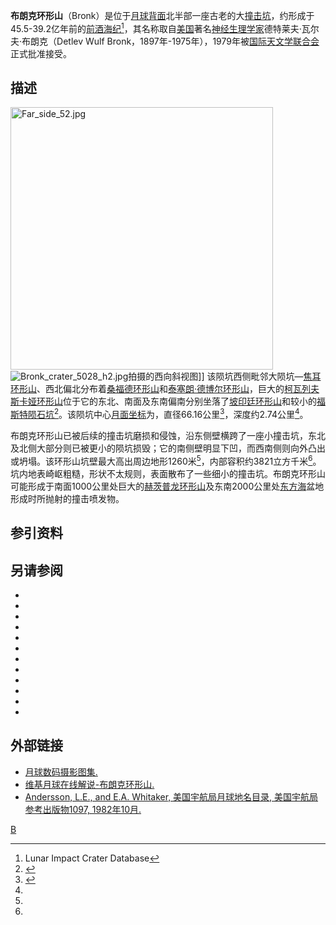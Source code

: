 {{lunar crater data|
 image=Normal bridgman-large.jpg|
 caption=[[克莱门汀号|克莱门汀号]]拍摄的图像|
 latitude=25.9|
 N_or_S=N|
 longitude=134.67|
 E_or_W=W|
 diameter=66.16公里|
 depth=2.74公里|
 colong=135|
 eponym=德特莱夫·瓦·布朗克}}
'''布朗克环形山'''（Bronk）是位于[[月球背面|月球背面]]北半部一座古老的大[[撞击坑|撞击坑]]，约形成于45.5-39.2亿年前的[[前酒海纪|前酒海纪]]<ref name=LICD>Lunar Impact Crater Database</ref>，其名称取自[[美国|美国]]著名[[神经生理学|神经生理学家]]德特莱夫·瓦尔夫·布朗克（Detlev Wulf Bronk，1897年-1975年），1979年被[[国际天文学联合会|国际天文学联合会]]正式批准接受。

==描述== 
[[Image:Far_side_52.jpg|420px]] 
[[Image:Bronk_crater_5028_h2.jpg|thumb]]拍摄的西向斜视图]]
该陨坑西侧毗邻大陨坑—[[焦耳环形山|焦耳环形山]]、西北偏北分布着[[桑福德环形山|桑福德环形山]]和[[泰塞朗·德博尔环形山|泰塞朗·德博尔环形山]]，巨大的[[柯瓦列夫斯卡娅环形山|柯瓦列夫斯卡娅环形山]]位于它的东北、南面及东南偏南分别坐落了[[坡印廷环形山|坡印廷环形山]]和较小的[[福斯特陨石坑|福斯特陨石坑]]<ref>{{Cite web |url=http://planetarynames.wr.usgs.gov/images/Lunar/lac_52_lo.pdf |title=Crater Bronk on the map LAC-52. |access-date=2017-03-21 |archive-date=2013-02-20 |archive-url=https://web.archive.org/web/20130220144229/http://planetarynames.wr.usgs.gov/images/Lunar/lac_52_lo.pdf |dead-url=no }}</ref>。该陨坑中心[[月面坐标|月面坐标]]为{{Coord|25.9|N|134.67|W|globe:Moon|nogoogle=1|noosm=1}}，直径66.16公里<ref name="IAU">{{Cite web |url=http://planetarynames.wr.usgs.gov/Feature/887 |title=Directory of the International Astronomical Union |access-date=2017-03-21 |archive-date=2019-12-20 |archive-url=https://web.archive.org/web/20191220065111/https://planetarynames.wr.usgs.gov/Feature/887 |dead-url=no }}</ref>，深度约2.74公里<ref name="LICD"/>。

布朗克环形山已被后续的撞击坑磨损和侵蚀，沿东侧壁横跨了一座小撞击坑，东北及北侧大部分则已被更小的陨坑损毁；它的南侧壁明显下凹，而西南侧则向外凸出或坍塌。该环形山坑壁最大高出周边地形1260米<ref name="LICD"/>，内部容积约3821立方千米<ref name="LICD"/>。坑内地表崎岖粗糙，形状不太规则，表面散布了一些细小的撞击坑。布朗克环形山可能形成于南面1000公里处巨大的[[赫茨普龙环形山|赫茨普龙环形山]]及东南2000公里处[[东方海|东方海]]盆地形成时所抛射的撞击喷发物。

==参引资料==
{{Reflist}}

==另请参阅==
{{refbegin}}
* {{cite book
  | last1 = Andersson
  | first1 = L. E.
  | last2 = Whitaker
  | first2 = E. A.
  | authorlink2 = Ewen Whitaker
  | date = 1982
  | title = [[NASA|NASA]] Catalogue of Lunar Nomenclature
  | publisher = NASA RP-1097
  | ref = harv
  }}
* {{cite web
  | last = Blue
  | first = Jennifer
  | date = July 25, 2007
  | title = Gazetteer of Planetary Nomenclature
  | publisher = [[United_States_Geological_Survey|USGS]]
  | url = http://planetarynames.wr.usgs.gov/
  | accessdate = 2007-08-05
  | ref = harv
  | archive-date = 2018-12-25
  | archive-url = https://web.archive.org/web/20181225170157/https://planetarynames.wr.usgs.gov/
  | dead-url = no
  }}
* {{cite book
  | last1 = Bussey
  | first1 = B.
  | authorlink1 = Ben Bussey
  | last2 = Spudis
  | first2 = P.
  | authorlink2 = Paul Spudis
  | date = 2004
  | title = The Clementine Atlas of the Moon
  | publisher = Cambridge University Press
  | location = New York
  | isbn = 978-0-521-81528-4
  | ref = harv
  }}
* {{cite book
  | last1 = Cocks
  | first1 = Elijah E.
  | last2 = Cocks
  | first2 = Josiah C.
  | date = 1995
  | title = Who's Who on the Moon: A Biographical Dictionary of Lunar Nomenclature
  | url = https://archive.org/details/isbn_9780936389271
  | publisher = Tudor Publishers
  | isbn = 978-0-936389-27-1
  | ref = harv
  }}
* {{cite web
  | last = McDowell
  | first = Jonathan
  | date = July 15, 2007
  | url = http://host.planet4589.org/astro/lunar/
  | title = Lunar Nomenclature
  | publisher = Jonathan's Space Report
  | accessdate = 2007-10-24
  | ref = harv
  | archive-date = 2018-12-25
  | archive-url = https://web.archive.org/web/20181225170156/http://host.planet4589.org/astro/lunar/
  | dead-url = no
  }}
* {{cite journal| last1 = Menzel| first1 = D. H.| last2 = Minnaert| first2 = M.| last3 = Levin| first3 = B.| last4 = Dollfus| first4 = A.| last5 = Bell| first5 = B.| title = Report on Lunar Nomenclature by the Working Group of Commission 17 of the IAU| doi = 10.1007/BF00171763| journal = Space Science Reviews| volume = 12| issue = 2| pages = 136–186| date = 1971| bibcode = 1971SSRv...12..136M| ref = harv}}
* {{cite book
  | first = Patrick
  | last = Moore
  | authorlink = Patrick Moore
  | date = 2001
  | title = On the Moon
  | url = https://archive.org/details/patrickmooreonmo00patr
  | publisher = Sterling Publishing Co.
  | isbn = 978-0-304-35469-6
  | ref = harv
  }}
* {{cite book
  | first = Fred W.
  | last = Price
  | date = 1988
  | title = The Moon Observer's Handbook
  | publisher = Cambridge University Press
  | isbn = 978-0-521-33500-3
  | ref = harv
  }}
* {{cite book
  | last = Rükl
  | first = Antonín
  | authorlink = Antonín Rükl
  | date = 1990
  | title = Atlas of the Moon
  | publisher = Kalmbach Books
  | isbn = 978-0-913135-17-4
  | ref = harv
  }}
* {{cite book
  | last = Webb
  | first = Rev. T. W.
  | authorlink = Thomas William Webb
  | date = 1962
  | title = Celestial Objects for Common Telescopes
  | url = https://archive.org/details/celestialobjects00webb
  | edition = 6th revised
  | publisher = Dover
  | isbn = 978-0-486-20917-3
  | ref = harv
  }}
* {{cite book
  | first = Ewen A.
  | last = Whitaker
  | authorlink = Ewen Whitaker
  | date = 1999
  | title = Mapping and Naming the Moon
  | publisher = Cambridge University Press
  | isbn = 978-0-521-62248-6
  | ref = harv
  }}
* {{cite book
  | first = Peter T.
  | last = Wlasuk
  | date = 2000
  | title = Observing the Moon
  | publisher = Springer
  | isbn = 978-1-85233-193-1
  | ref = harv
 }}
{{refend}}

==外部链接==
*[http://www.lpi.usra.edu/resources/lunar_orbiter/bin/srch_nam.shtml?Bronk%7C0 月球数码摄影图集.] {{Wayback|url=http://www.lpi.usra.edu/resources/lunar_orbiter/bin/srch_nam.shtml?Bronk%7C0 |date=20201127013302 }}
*[http://the-moon.wikispaces.com/Bronk 维基月球在线解说-布朗克环形山.] {{Wayback|url=http://the-moon.wikispaces.com/Bronk |date=20180506200953 }}
*[http://planet4589.org/astro/lunar/RP-1097.pdf Andersson, L.E., and E.A. Whitaker, 美国宇航局月球地名目录, 美国宇航局参考出版物1097, 1982年10月.] {{Wayback|url=http://planet4589.org/astro/lunar/RP-1097.pdf |date=20141006125838 }}

[[Category:月球环形山|B]]
{{月球环形山 (A-B)}}